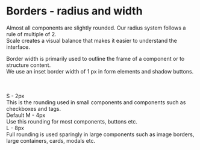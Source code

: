 
<Meta title="Style guide/Borders" />

<div data-theme='default'>

<h1 style={{ color: '#000000', fontFamily: 'Inter, sans-serif' }}>Borders - radius and width</h1>

<p style={{ color: '#000000', fontFamily: 'Inter, sans-serif' }}>
Almost all components are slightly rounded. Our radius system follows a rule of multiple of 2.<br />
Scale creates a visual balance that makes it easier to understand the interface.

Border width is primarily used to outline the frame of a component or to structure content.<br />
We use an inset border width of 1 px in form elements and shadow buttons.

</p>

<br />
<br />
<div className="flex h-[600px] w-full items-center justify-center rounded-lg bg-neutral-150">
  <div className="flex flex-col justify-start">
    <div className="flex items-center" style={{ marginBottom: '64px' }}>
      <div className="h-120 w-120 rounded-sm bg-neutral-100" style={{ marginRight: '64px' }} />
      <div>
        <div className="font-bold">S - 2px</div>
        <div className="w-[350px]" style={{ color: '#000000', fontFamily: 'Inter, sans-serif' }}>
          This is the rounding used in small components and components such as checkboxes and tags.
        </div>
      </div>
    </div>
    <div className="flex items-center" style={{ marginBottom: '64px' }}>
      <div className="h-120 w-120 rounded-md bg-neutral-100" style={{ marginRight: '64px' }} />
      <div>
        <div className="font-bold" style={{ color: '#000000', fontFamily: 'Inter, sans-serif' }}>
          Default M - 4px
        </div>
        <div className="w-[350px]" style={{ color: '#000000', fontFamily: 'Inter, sans-serif' }}>
          Use this rounding for most components, buttons etc.
        </div>
      </div>
    </div>
    <div className="flex items-center">
      <div className="h-120 w-120 rounded-lg bg-neutral-100" style={{ marginRight: '64px' }} />
      <div>
        <div className="font-bold" style={{ color: '#000000', fontFamily: 'Inter, sans-serif' }}>
          L - 8px
        </div>
        <div className="w-[350px]" style={{ color: '#000000', fontFamily: 'Inter, sans-serif' }}>
          Full rounding is used sparingly in large components such as image borders, large containers, cards, modals
          etc.
        </div>
      </div>
    </div>
  </div>
</div>

</div>
